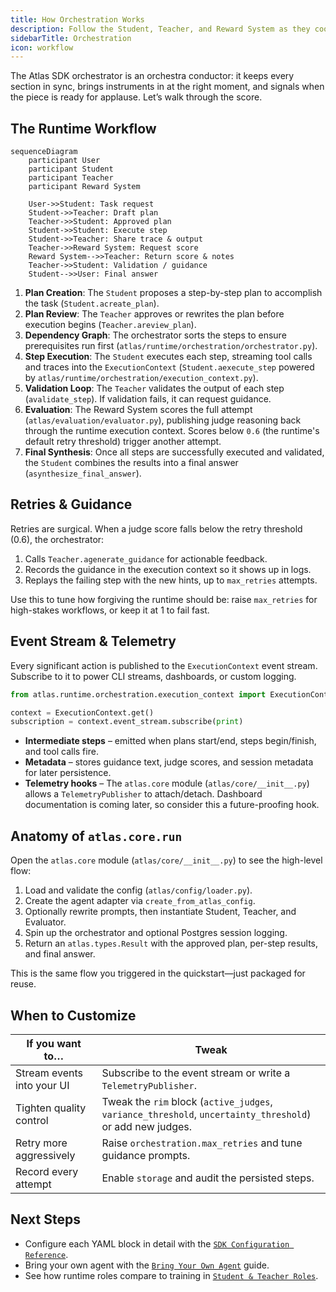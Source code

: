 ```yaml
---
title: How Orchestration Works
description: Follow the Student, Teacher, and Reward System as they coordinate an Atlas SDK run from plan to final answer.
sidebarTitle: Orchestration
icon: workflow
---
```


The Atlas SDK orchestrator is an orchestra conductor: it keeps every section in sync, brings instruments in at the right moment, and signals when the piece is ready for applause. Let’s walk through the score.

## The Runtime Workflow

```mermaid
sequenceDiagram
    participant User
    participant Student
    participant Teacher
    participant Reward System

    User->>Student: Task request
    Student->>Teacher: Draft plan
    Teacher->>Student: Approved plan
    Student->>Student: Execute step
    Student->>Teacher: Share trace & output
    Teacher->>Reward System: Request score
    Reward System-->>Teacher: Return score & notes
    Teacher->>Student: Validation / guidance
    Student-->>User: Final answer
```

1. **Plan Creation**: The `Student` proposes a step-by-step plan to accomplish the task (`Student.acreate_plan`).
2. **Plan Review**: The `Teacher` approves or rewrites the plan before execution begins (`Teacher.areview_plan`).
3. **Dependency Graph**: The orchestrator sorts the steps to ensure prerequisites run first (`atlas/runtime/orchestration/orchestrator.py`).
4. **Step Execution**: The `Student` executes each step, streaming tool calls and traces into the `ExecutionContext` (`Student.aexecute_step` powered by `atlas/runtime/orchestration/execution_context.py`).
5. **Validation Loop**: The `Teacher` validates the output of each step (`avalidate_step`). If validation fails, it can request guidance.
6. **Evaluation**: The Reward System scores the full attempt (`atlas/evaluation/evaluator.py`), publishing judge reasoning back through the runtime execution context. Scores below `0.6` (the runtime's default retry threshold) trigger another attempt.
7. **Final Synthesis**: Once all steps are successfully executed and validated, the `Student` combines the results into a final answer (`asynthesize_final_answer`).

## Retries & Guidance

Retries are surgical. When a judge score falls below the retry threshold (0.6), the orchestrator:

1. Calls `Teacher.agenerate_guidance` for actionable feedback.
2. Records the guidance in the execution context so it shows up in logs.
3. Replays the failing step with the new hints, up to `max_retries` attempts.

Use this to tune how forgiving the runtime should be: raise `max_retries` for high-stakes workflows, or keep it at 1 to fail fast.

## Event Stream & Telemetry

Every significant action is published to the `ExecutionContext` event stream. Subscribe to it to power CLI streams, dashboards, or custom logging.

```python
from atlas.runtime.orchestration.execution_context import ExecutionContext

context = ExecutionContext.get()
subscription = context.event_stream.subscribe(print)
```

- **Intermediate steps** – emitted when plans start/end, steps begin/finish, and tool calls fire.
- **Metadata** – stores guidance text, judge scores, and session metadata for later persistence.
- **Telemetry hooks** – The `atlas.core` module (`atlas/core/__init__.py`) allows a `TelemetryPublisher` to attach/detach. Dashboard documentation is coming later, so consider this a future-proofing hook.

## Anatomy of `atlas.core.run`

Open the `atlas.core` module (`atlas/core/__init__.py`) to see the high-level flow:

1. Load and validate the config (`atlas/config/loader.py`).
2. Create the agent adapter via `create_from_atlas_config`.
3. Optionally rewrite prompts, then instantiate Student, Teacher, and Evaluator.
4. Spin up the orchestrator and optional Postgres session logging.
5. Return an `atlas.types.Result` with the approved plan, per-step results, and final answer.

This is the same flow you triggered in the quickstart—just packaged for reuse.

## When to Customize

| If you want to… | Tweak |
|-----------------|-------|
| Stream events into your UI | Subscribe to the event stream or write a `TelemetryPublisher`. |
| Tighten quality control | Tweak the `rim` block (`active_judges`, `variance_threshold`, `uncertainty_threshold`) or add new judges. |
| Retry more aggressively | Raise `orchestration.max_retries` and tune guidance prompts. |
| Record every attempt | Enable `storage` and audit the persisted steps. |

## Next Steps

- Configure each YAML block in detail with the [`SDK Configuration Reference`](/sdk/configuration).
- Bring your own agent with the [`Bring Your Own Agent`](/sdk/adapters) guide.
- See how runtime roles compare to training in [`Student & Teacher Roles`](/sdk/student-teacher-roles).
